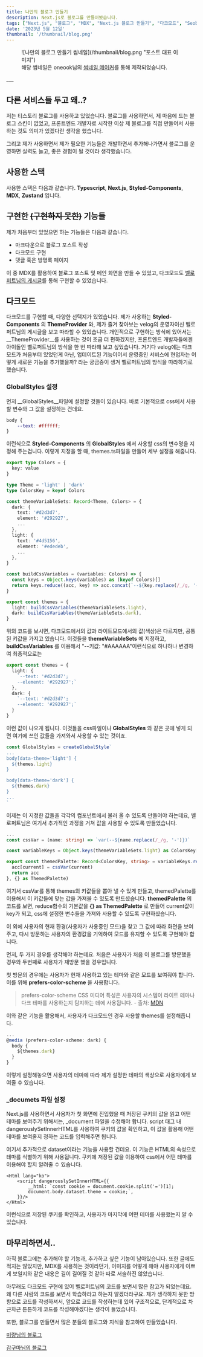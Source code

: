 ```yaml
---
title: 나만의 블로그 만들기
description: Next.js로 블로그를 만들어봤습니다.
tags: ["Next.js", "블로그", "MDX", "Next.js 블로그 만들기", "다크모드", "Seobe.dev"]
date: '2023년 5월 12일'
thumbnail: '/thumbnail/blog.png'
---
```

<figure>![나만의 블로그 만들기 썸네일](/thumbnail/blog.png "포스트 대표 이미지")<figcaption>해당 썸네일은 oneook님의 <a href="https://wonkooklee.github.io/thumbnail_maker/">썸네일 메이커</a>를 통해 제작되었습니다.</figcaption></figure>
___

## 다른 서비스들 두고 왜..?
저는 티스토리 블로그를 사용하고 있었습니다. 블로그를 사용하면서, 제 마음에 드는 블로그 스킨이 없었고, 프론트엔드 개발자로 시작한 이상
제 블로그를 직접 만들어서 사용하는 것도 의미가 있겠다란 생각을 했습니다.

그리고 제가 사용하면서 제가 필요한 기능들은 개발하면서 추가해나가면서 블로그를 운영하면 실력도 늘고, 좋은 경험이 될 것이라 생각했습니다.

## 사용한 스택
사용한 스택은 다음과 같습니다. __Typescript__, __Next.js__, __Styled-Components__, __MDX__, __Zustand__ 입니다.

## 구현한 <del>(구현하지 못한)</del> 기능들
제가 처음부터 있었으면 하는 기능들은 다음과 같습니다.

- 마크다운으로 블로그 포스트 작성
- 다크모드 구현
- 댓글 혹은 방명록 페이지

이 중 MDX를 활용하여 블로그 포스트 및 메인 화면을 만들 수 있었고, 다크모드도 [벨로퍼트님의 게시글](https://velog.io/@velopert/velog-dark-mode)를 통해 구현할 수 있었습니다.

## 다크모드
다크모드를 구현할 때, 다양한 선택지가 있었습니다. 제가 사용하는 __Styled-Components__ 의 __ThemeProvider__ 와, 제가 즐겨 찾아보는 velog의 운영자이신
벨로퍼트님의 게시글을 보고 따라할 수 있었습니다. 개인적으로 구현하는 방식에 있어서는 __ThemeProvider__를 사용하는 것이 조금 더 편하겠지만, 프론트엔드 개발자들에겐 아이돌인
벨로퍼트님의 방식을 한 번 따라해 보고 싶었습니다. 거기다 velog에는 다크모드가 처음부터 있었던게 아닌, 업데이트된 기능이어서 운영중인 서비스에 현업자는 어떻게 새로운 기능을 추가했을까?
라는 궁금증이 생겨 벨로퍼트님의 방식을 따라하기로 했습니다.

### GlobalStyles 설정

먼저 __GlobalStyles__파일에 설정할 것들이 있습니다. 바로 기본적으로 css에서 사용할 변수와 그 값을 설정하는 건데요.
```css index.css
body {
    --text: #ffffff;
}
```
이런식으로 __Styled-Components__ 의 __GlobalStyles__ 에서 사용할 css의 변수명을 지정해 주는겁니다. 이렇게 지정을 할 때, themes.ts파일을 만들어 세부 설정을 해줍니다.

```typescript themes.ts
export type Colors = {
  key: value
}

type Theme = 'light' | 'dark'
type ColorsKey = keyof Colors

const themeVariableSets: Record<Theme, Colors> = {
  dark: {
    text: '#d2d3d7',
    element: '#292927',
    ...
  },
  light: {
    text: '#4d5156',
    element: '#ededeb',
    ...
  },
}

const buildCssVariables = (variables: Colors) => {
  const keys = Object.keys(variables) as (keyof Colors)[]
  return keys.reduce((acc, key) => acc.concat(`--${key.replace(/_/g, '-')}: ${variables[key]};`, '\n'), '')
}

export const themes = {
  light: buildCssVariables(themeVariableSets.light),
  dark: buildCssVariables(themeVariableSets.dark),
}
```
위의 코드를 보시면, 다크모드에서의 값과 라이트모드에서의 값(색상)은 다르지만, 공통된 키값을 가지고 있습니다. 이것들을 __themeVariableSets__ 에 지정하고,
__buildCssVariables__ 를 이용해서 "--키값: "#AAAAAA"이런식으로 하나하나 변경하여 최종적으로는
```typescript example.ts
export const themes = {
  light: {
    `--text: '#d2d3d7';
    --element: '#292927';`
  },
  dark: {
    `--text: '#d2d3d7';
    --element: '#292927';`
  }
}
```

이런 값이 나오게 됩니다. 이것들을 css파일이나 __GlobalStyles__ 와 같은 곳에 넣게 되면 여기에 쓰인 값들을 가져와서 사용할 수 있는 것이죠.

```typescript GlobalStyles.ts
const GlobalStyles = createGlobalStyle`
...
body[data-theme='light'] {
  ${themes.light}
}

body[data-theme='dark'] {
  ${themes.dark}
}
...
`
```
이제는 이 지정한 값들을 각각의 컴포넌트에서 불러 올 수 있도록 만들어야 하는데요, 벨로퍼트님은 여기서 추가적인 과정을 거쳐 값을 사용할 수 있도록 만들었습니다.

```typescript themes.ts
...
const cssVar = (name: string) => `var(--${name.replace(/_/g, '-')})`

const variableKeys = Object.keys(themeVariableSets.light) as ColorsKey[]

export const themedPalette: Record<ColorsKey, string> = variableKeys.reduce((acc, current) => {
  acc[current] = cssVar(current)
  return acc
}, {} as ThemedPalette)
```
여기서 cssVar를 통해 themes의 키값들을 뽑아 낼 수 있게 만들고, themedPalette를 이용해서 이 키값들에 맞는 값을 가져올 수 있도록 만드셨습니다.
__themedPalette__ 의 코드를 보면, reduce함수의 기본값을 **\{\} as ThemedPalette** 로 만들어 current값이 key가 되고, css에 설정한 변수들을 가져와 사용할 수 있도록 구현하셨습니다.

이 외에 사용자의 현재 환경(사용자가 사용중인 모드)을 찾고 그 값에 따라 화면을 보여주고, 다시 방문하는 사용자의 환경값을 기억하여 모드를 유지할 수 있도록 구현해야 합니다.

먼저, 두 가지 경우를 생각해야 하는데요. 처음은 사용자가 처음 이 블로그를 방문했을 경우와 두번째로 사용자가 재방문 했을 경우입니다.

첫 방문의 경우에는 사용자가 현재 사용하고 있는 테마와 같은 모드를 보여줘야 합니다. 이를 위해 __prefers-color-scheme__ 을 사용합니다.

> prefers-color-scheme CSS 미디어 특성은 사용자의 시스템이 라이트 테마나 다크 테마를 사용하는지 탐지하는 데에 사용됩니다. - 출처: [MDN](https://developer.mozilla.org/ko/docs/Web/CSS/@media/prefers-color-scheme)

이와 같은 기능을 활용해서, 사용자가 다크모드인 경우 사용할 themes를 설정해줍니다.

```typescript GlobalStyles.ts
...
@media (prefers-color-scheme: dark) {
  body {
    ${themes.dark}
  }
}
```
이렇게 설정해놓으면 사용자의 테마에 따라 제가 설정한 테마의 색상으로 사용자에게 보여줄 수 있습니다.

### _documets 파일 설정

Next.js를 사용하면서 사용자가 첫 화면에 진입했을 때 저장된 쿠키의 값을 읽고 어떤 테마를 보여주기 위해서는, _document 파일을 수정해야 합니다.
script 태그 내 dangerouslySetInnerHTML를 사용하여 쿠키의 값을 확인하고, 이 값을 활용해 어떤 테마를 보여줄지 정하는 코드를 입력해주면 됩니다.

여기서 추가적으로 dataset이라는 기능을 사용할 건데요. 이 기능은 HTML의 속성으로 테마를 식별하기 위해 사용됩니다. 쿠키에 저장된 값을 이용하여 
css에서 어떤 테마를 이용해야 할지 알려줄 수 있습니다.

```tsx _document.tsx
<Html lang="ko">
    <script dangerouslySetInnerHTML={{
        __html: `const cookie = document.cookie.split('=')[1];
        document.body.dataset.theme = cookie;`,
    }}/>
</Html>
```
이런식으로 저장된 쿠키를 확인하고, 사용자가 마지막에 어떤 테마를 사용했는지 알 수 있습니다. 

## 마무리하면서..
아직 블로그에는 추가해야 할 기능과, 추가하고 싶은 기능이 남아있습니다. 또한 글에도 적지는 않았지만, MDX를 사용하는 것이라던가, 
이미지를 어떻게 해야 사용자에게 이쁘게 보일지와 같은 내용은 길이 길어질 것 같아 따로 서술하진 않았습니다.

아무래도 다크모드 구현에 있어 벨로퍼트님의 코드를 보면서 많은 참고가 되었는데요. 왜 다른 사람의 코드를 보면서 학습하라고 하는지 알겠더라구요.
제가 생각하지 못한 방향으로 코드를 작성하셔서, 앞으로 코드를 작성하는데 있어 구조적으로, 단계적으로 차근차근 튼튼하게 코드를 작성해야겠다는 생각이 들었습니다.

또한, 블로그를 만들면서 많은 분들의 블로그와 지식을 참고하여 만들었습니다.

[미량님의 블로그](https://miryang.dev/blog/build-blog-with-nextjs)

[감구마님의 블로그](https://gamguma.dev/post/2022/01/nextjs-blog-development-review)
